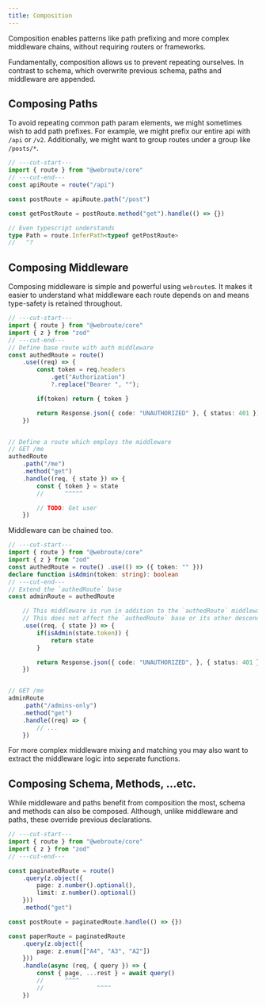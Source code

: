 ```yaml
---
title: Composition
---
```


Composition enables patterns like path prefixing and more complex middleware chains, without requiring routers or frameworks.

Fundamentally, composition allows us to prevent repeating ourselves. In contrast to schema, which overwrite previous schema, paths and middleware are appended.

## Composing Paths

To avoid repeating common path param elements, we might sometimes wish to add path prefixes. For example, we might prefix our entire api with `/api` or `/v2`. Additionally, we might want to group routes under a group like `/posts/*`.

```ts twoslash
// ---cut-start---
import { route } from "@webroute/core"
// ---cut-end---
const apiRoute = route("/api")

const postRoute = apiRoute.path("/post")

const getPostRoute = postRoute.method("get").handle(() => {})

// Even typescript understands
type Path = route.InferPath<typeof getPostRoute>
//   ^?

```

## Composing Middleware

Composing middleware is simple and powerful using `webroute`s. It makes it easier to understand what middleware each route depends on and means type-safety is retained throughout.

```ts twoslash
// ---cut-start---
import { route } from "@webroute/core"
import { z } from "zod"
// ---cut-end---
// Define base route with auth middleware
const authedRoute = route()
	.use((req) => {
		const token = req.headers
			.get("Authorization")
			?.replace("Bearer ", "");

		if(token) return { token }

		return Response.json({ code: "UNAUTHORIZED" }, { status: 401 });
	})


// Define a route which employs the middleware
// GET /me
authedRoute
	.path("/me")
	.method("get")
	.handle((req, { state }) => {
		const { token } = state
		//      ^^^^^

		// TODO: Get user
	})
```

Middleware can be chained too.

```ts twoslash
// ---cut-start---
import { route } from "@webroute/core"
import { z } from "zod"
const authedRoute = route() .use(() => ({ token: "" }))
declare function isAdmin(token: string): boolean
// ---cut-end---
// Extend the `authedRoute` base
const adminRoute = authedRoute

	// This middleware is run in addition to the `authedRoute` middleware.
	// This does not affect the `authedRoute` base or its other descendants.
	.use((req, { state }) => {
		if(isAdmin(state.token)) {
			return state
		}

		return Response.json({ code: "UNAUTHORIZED", }, { status: 401 })
	})


// GET /me
adminRoute
	.path("/admins-only")
	.method("get")
	.handle((req) => {
		// ...
	})
```

<Callout>
For more complex middleware mixing and matching you may also want to extract the middleware logic into seperate functions.
</Callout>

## Composing Schema, Methods, ...etc.

While middleware and paths benefit from composition the most, schema and methods can also be composed. Although, unlike middleware and paths, these override previous declarations.

```ts twoslash
// ---cut-start---
import { route } from "@webroute/core"
import { z } from "zod"
// ---cut-end---

const paginatedRoute = route()
	.query(z.object({ 
		page: z.number().optional(),
		limit: z.number().optional()
	}))
	.method("get")

const postRoute = paginatedRoute.handle(() => {})

const paperRoute = paginatedRoute
	.query(z.object({
		page: z.enum(["A4", "A3", "A2"])
	}))
	.handle(async (req, { query }) => {
		const { page, ...rest } = await query()
		//      ^^^^
		//               ^^^^
	})
```
